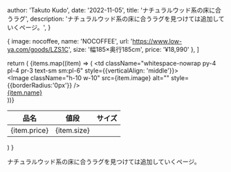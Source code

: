 
  author: 'Takuto Kudo',
  date: '2022-11-05',
  title: 'ナチュラルウッド系の床に合うラグ',
  description:
    'ナチュラルウッド系の床に合うラグを見つけては追加していくページ。',
}

  {
    image: nocoffee,
    name: 'NOCOFFEE',
    url: 'https://www.low-ya.com/goods/LZS1C',
    size: '幅185×奥行185cm',
    price: '¥18,990'
  },
]

  return (
    <table className="min-w-full divide-y divide-gray-300">
      <thead className="bg-gray-50">
        <tr>
          <th scope="col" className="py-3.5 pl-4 pr-3 text-left text-sm font-semibold text-gray-900 sm:pl-6">
            品名
          </th>
          <th scope="col" className="px-3 py-3.5 text-left text-sm font-semibold text-gray-900">
            値段
          </th>
          <th scope="col" className="px-3 py-3.5 text-left text-sm font-semibold text-gray-900">
            サイズ
          </th>
        </tr>
      </thead>
      <tbody className="divide-y divide-gray-200 bg-white">
        {items.map((item) => (
          <tr key={item.email}>
            <td className="whitespace-nowrap py-4 pl-4 pr-3 text-sm sm:pl-6" style={{verticalAlign: 'middle'}}>
              <div className="flex items-center">
                <div className="h-10 w-10 flex-shrink-0">
                  <Image className="h-10 w-10" src={item.image} alt="" style={{borderRadius:'0px'}} />
                </div>
                <div className="ml-4">
                  <div className="font-medium text-gray-900"><a target='_blank' href={item.url}>{item.name}</a></div>
                </div>
              </div>
            </td>
            <td className="whitespace-nowrap px-3 py-4 text-sm text-gray-500">
              {item.price}
            </td>
            <td className="whitespace-nowrap px-3 py-4 text-sm text-gray-500">
              {item.size}
            </td>
          </tr>
        ))}
      </tbody>
    </table>
  )
}


ナチュラルウッド系の床に合うラグを見つけては追加していくページ。

<Table></Table>

